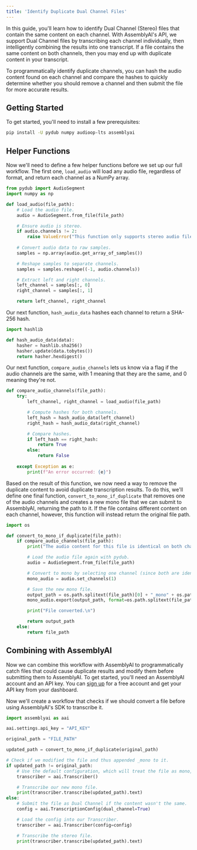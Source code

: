 ```yaml
---
title: 'Identify Duplicate Dual Channel Files'
---
```



In this guide, you'll learn how to identify Dual Channel (Stereo) files that contain the same content on each channel. With AssemblyAI's API, we support Dual Channel files by transcribing each channel individually, then intelligently combining the results into one transcript. If a file contains the same content on both channels, then you may end up with duplicate content in your transcript.

To programmatically identify duplicate channels, you can hash the audio content found on each channel and compare the hashes to quickly determine whether you should remove a channel and then submit the file for more accurate results.

## Getting Started

To get started, you'll need to install a few prerequisites:


```bash
pip install -U pydub numpy audioop-lts assemblyai
```

## Helper Functions

Now we'll need to define a few helper functions before we set up our full workflow. The first one, `load_audio` will load any audio file, regardless of format, and return each channel as a NumPy array.


```python
from pydub import AudioSegment
import numpy as np

def load_audio(file_path):
    # Load the audio file.
    audio = AudioSegment.from_file(file_path)

    # Ensure audio is stereo.
    if audio.channels != 2:
        raise ValueError("This function only supports stereo audio files.")
    
    # Convert audio data to raw samples.
    samples = np.array(audio.get_array_of_samples())

    # Reshape samples to separate channels.
    samples = samples.reshape((-1, audio.channels))

    # Extract left and right channels.
    left_channel = samples[:, 0]
    right_channel = samples[:, 1]

    return left_channel, right_channel
```

Our next function, `hash_audio_data` hashes each channel to return a SHA-256 hash.


```python
import hashlib

def hash_audio_data(data):
    hasher = hashlib.sha256()
    hasher.update(data.tobytes())
    return hasher.hexdigest()
```

Our next function, `compare_audio_channels` lets us know via a flag if the audio channels are the same, with 1 meaning that they are the same, and 0 meaning they're not.


```python
def compare_audio_channels(file_path):
    try:
        left_channel, right_channel = load_audio(file_path)

        # Compute hashes for both channels.
        left_hash = hash_audio_data(left_channel)
        right_hash = hash_audio_data(right_channel)

        # Compare hashes.
        if left_hash == right_hash:
            return True
        else:
            return False
    
    except Exception as e:
        print(f"An error occurred: {e}")
```

Based on the result of this function, we now need a way to remove the duplicate content to avoid duplicate transcription results. To do this, we'll define one final function, `convert_to_mono_if_duplicate` that removes one of the audio channels and creates a new mono file that we can submit to AssemblyAI, returning the path to it. If the file contains different content on each channel, however, this function will instead return the original file path.


```python
import os

def convert_to_mono_if_duplicate(file_path):
    if compare_audio_channels(file_path):
        print("The audio content for this file is identical on both channels. Converting to mono...")

        # Load the audio file again with pydub.
        audio = AudioSegment.from_file(file_path)

        # Convert to mono by selecting one channel (since both are identical).
        mono_audio = audio.set_channels(1)

        # Save the new mono file.
        output_path = os.path.splitext(file_path)[0] + "_mono" + os.path.splitext(file_path)[1]
        mono_audio.export(output_path, format=os.path.splitext(file_path)[1][1:])

        print("File converted.\n")

        return output_path
    else:
        return file_path
```

## Combining with AssemblyAI

Now we can combine this workflow with AssemblyAI to programmatically catch files that could cause duplicate results and modify them before submitting them to AssemblyAI. To get started, you'll need an AssemblyAI account and an API key. You can [sign up](https://assemblyai.com/dashboard/signup) for a free account and get your API key from your dashboard.

Now we'll create a workflow that checks if we should convert a file before using AssemblyAI's SDK to transcribe it.


```python
import assemblyai as aai

aai.settings.api_key = "API_KEY"

original_path = "FILE_PATH"

updated_path = convert_to_mono_if_duplicate(original_path)

# Check if we modified the file and thus appended _mono to it.
if updated_path != original_path:
    # Use the default configuration, which will treat the file as mono, which it now is.
    transcriber = aai.Transcriber()

    # Transcribe our new mono file.
    print(transcriber.transcribe(updated_path).text)
else:
    # Submit the file as Dual Channel if the content wasn't the same.
    config = aai.TranscriptionConfig(dual_channel=True)

    # Load the config into our Transcriber.
    transcriber = aai.Transcriber(config=config)

    # Transcribe the stereo file.
    print(transcriber.transcribe(updated_path).text)
```
